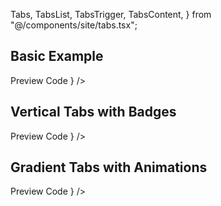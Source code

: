   Tabs,
  TabsList,
  TabsTrigger,
  TabsContent,
} from "@/components/site/tabs.tsx";


## Basic Example

<Tabs defaultValue="preview" className="">
  <TabsList>
    <TabsTrigger value="preview">Preview</TabsTrigger>
    <TabsTrigger value="code">Code</TabsTrigger>
  </TabsList>
  <TabsContent value="preview">
    <ComponentRenderer component={<Tabs2 />} />
  </TabsContent>
  <TabsContent value="code">
    <CodeBlock filePath="src/app/components/doctabs/doctabs.tsx" />
  </TabsContent>
</Tabs>

## Vertical Tabs with Badges

<Tabs defaultValue="preview" className="">
  <TabsList>
    <TabsTrigger value="preview">Preview</TabsTrigger>
    <TabsTrigger value="code">Code</TabsTrigger>
  </TabsList>
  <TabsContent value="preview">
    <ComponentRenderer component={<VerticalTabsDemo />} />
  </TabsContent>
  <TabsContent value="code">
    <CodeBlock filePath="src/app/components/doctabs/doctabs-vertical.tsx" />
  </TabsContent>
</Tabs>

## Gradient Tabs with Animations

<Tabs defaultValue="preview" className="">
  <TabsList>
    <TabsTrigger value="preview">Preview</TabsTrigger>
    <TabsTrigger value="code">Code</TabsTrigger>
  </TabsList>
  <TabsContent value="preview">
    <ComponentRenderer component={<GradientTabsDemo />} />
  </TabsContent>
  <TabsContent value="code">
    <CodeBlock filePath="src/app/components/doctabs/doctabs-gradient.tsx" />
  </TabsContent>
</Tabs>

